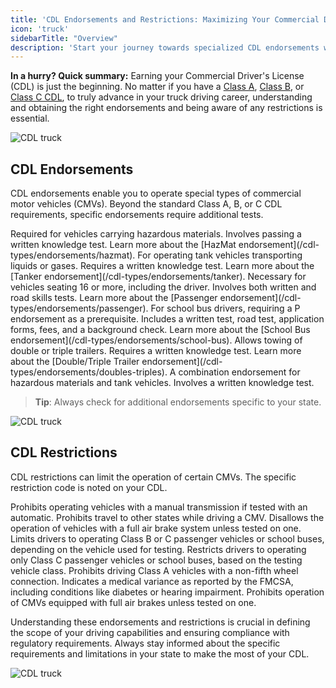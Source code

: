 ```yaml
---
title: 'CDL Endorsements and Restrictions: Maximizing Your Commercial Driving Capabilities'
icon: 'truck'
sidebarTitle: "Overview"
description: 'Start your journey towards specialized CDL endorsements with our introductory guide. Learn what endorsements are, why they are crucial, and how they can broaden your driving career opportunities.'
---
```

<Tip>**In a hurry? Quick summary:** Earning your Commercial Driver's License (CDL) is just the beginning. No matter if you have a [Class A](/cdl-types/class-a-cdl), [Class B](/cdl-types/class-c-cdl), or [Class C CDL](/cdl-types/class-c-cdl), to truly advance in your truck driving career, understanding and obtaining the right endorsements and being aware of any restrictions is essential.</Tip>

<Frame>
  <img src="https://driving-tests.org/wp-content/uploads/2019/01/cdl-1.jpg" alt="CDL truck"/>
</Frame>

## CDL Endorsements

CDL endorsements enable you to operate special types of commercial motor vehicles (CMVs). Beyond the standard Class A, B, or C CDL requirements, specific endorsements require additional tests.

<AccordionGroup>
  <Accordion title="H Endorsement (Hazardous Materials)">
    Required for vehicles carrying hazardous materials. Involves passing a written knowledge test. Learn more about the [HazMat endorsement](/cdl-types/endorsements/hazmat).
  </Accordion>
  <Accordion title="N Endorsement (Tank Vehicle)">
    For operating tank vehicles transporting liquids or gases. Requires a written knowledge test. Learn more about the [Tanker endorsement](/cdl-types/endorsements/tanker).
  </Accordion>
  <Accordion title="P Endorsement (Passenger Vehicle)">
    Necessary for vehicles seating 16 or more, including the driver. Involves both written and road skills tests. Learn more about the [Passenger endorsement](/cdl-types/endorsements/passenger).
  </Accordion>
  <Accordion title="S Endorsement (School Bus)">
    For school bus drivers, requiring a P endorsement as a prerequisite. Includes a written test, road test, application forms, fees, and a background check. Learn more about the [School Bus endorsement](/cdl-types/endorsements/school-bus).
  </Accordion>
  <Accordion title="T Endorsement (Double and Triple Trailer)">
    Allows towing of double or triple trailers. Requires a written knowledge test. Learn more about the [Double/Triple Trailer endorsement](/cdl-types/endorsements/doubles-triples).
  </Accordion>
  <Accordion title="X Endorsement (Hauling HazMat freight via tanker truck)">
    A combination endorsement for hazardous materials and tank vehicles. Involves a written knowledge test. 
  </Accordion>
</AccordionGroup>


> **Tip**: Always check for additional endorsements specific to your state.

<Frame>
  <img src="https://driving-tests.org/wp-content/uploads/2019/01/cdl-3.jpg" alt="CDL truck"/>
</Frame>

## CDL Restrictions

CDL restrictions can limit the operation of certain CMVs. The specific restriction code is noted on your CDL.

<AccordionGroup>
  <Accordion title="E Restriction (Manual Transmission)">
    Prohibits operating vehicles with a manual transmission if tested with an automatic.
  </Accordion>
  <Accordion title="K Restriction (Interstate Travel)">
    Prohibits travel to other states while driving a CMV.
  </Accordion>
  <Accordion title="L Restriction (Air Brakes)">
    Disallows the operation of vehicles with a full air brake system unless tested on one.
  </Accordion>
  <Accordion title="M Restriction (Class A Passenger Vehicle)">
    Limits drivers to operating Class B or C passenger vehicles or school buses, depending on the vehicle used for testing.
  </Accordion>
  <Accordion title="N Restriction (Class C Passenger Vehicle)">
    Restricts drivers to operating only Class C passenger vehicles or school buses, based on the testing vehicle class.
  </Accordion>
  <Accordion title="O Restriction (Fifth-Wheel Connection)">
    Prohibits driving Class A vehicles with a non-fifth wheel connection.
  </Accordion>
  <Accordion title="V Restriction (Medical Variance)">
    Indicates a medical variance as reported by the FMCSA, including conditions like diabetes or hearing impairment.
  </Accordion>
  <Accordion title="Z Restriction (Air Brakes)">
    Prohibits operation of CMVs equipped with full air brakes unless tested on one.
  </Accordion>
</AccordionGroup>

Understanding these endorsements and restrictions is crucial in defining the scope of your driving capabilities and ensuring compliance with regulatory requirements. Always stay informed about the specific requirements and limitations in your state to make the most of your CDL.

<Frame>
  <img src="https://driving-tests.org/wp-content/uploads/2019/01/cdl-2.jpg" alt="CDL truck"/>
</Frame>